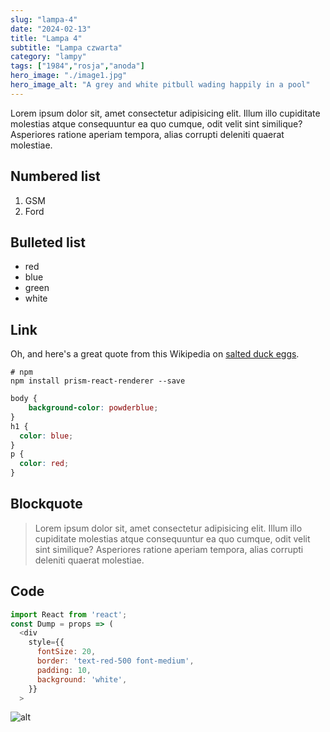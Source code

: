 ```yaml
---
slug: "lampa-4"
date: "2024-02-13"
title: "Lampa 4"
subtitle: "Lampa czwarta"
category: "lampy"
tags: ["1984","rosja","anoda"]
hero_image: "./image1.jpg"
hero_image_alt: "A grey and white pitbull wading happily in a pool"
---
```


Lorem ipsum dolor sit, amet consectetur adipisicing elit. 
Illum illo cupiditate molestias atque consequuntur ea quo cumque, odit velit sint similique? 
Asperiores ratione aperiam tempora, alias corrupti deleniti quaerat molestiae.

## Numbered list

1. GSM
2. Ford

## Bulleted list

- red
- blue
- green
- white

## Link

Oh, and here's a great quote from this Wikipedia on
[salted duck eggs](http://en.wikipedia.org/wiki/Salted_duck_egg).

```shell
# npm
npm install prism-react-renderer --save
```

```css
body {
    background-color: powderblue;
}
h1 {
  color: blue;
}
p {
  color: red;
}
```

## Blockquote

> Lorem ipsum dolor sit, amet consectetur adipisicing elit. 
> Illum illo cupiditate molestias atque consequuntur ea quo cumque, odit velit sint similique? 
> Asperiores ratione aperiam tempora, alias corrupti deleniti quaerat molestiae.

## Code

```javascript
import React from 'react';
const Dump = props => (
  <div
    style={{
      fontSize: 20,
      border: 'text-red-500 font-medium',
      padding: 10,
      background: 'white',
    }}
  >
 ```

![alt](https://mdx-logo.now.sh)
